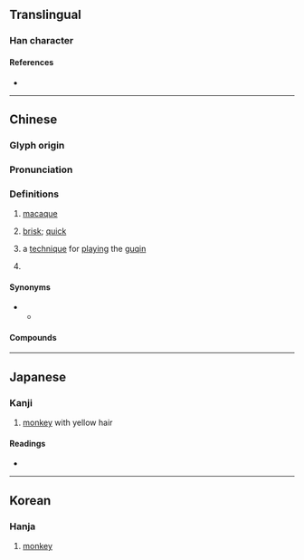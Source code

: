 {{character info}}
==Translingual==

===Han character===
{{Han char|rn=94|rad=犬|as=09|sn=12|four=47294|canj=KHNHD|ids=⿰犭柔}}

====References====
* {{Han ref|kx=0715.080|dkj=20544|dj=1127.090|hdz=21361.070|uh=7331|ud=29489|bh=DA71|bd=55921}}

----

==Chinese==
{{zh-forms}}

===Glyph origin===
{{Han etym}}

===Pronunciation===
{{zh-pron
|m=náo
|c=naau4,nou4
|h=pfs=
|mn=lô/jiû
|mn-t=nao5
|mc=y
|oc=y
|cat=n,a
}}

===Definitions===
{{zh-hanzi}}

# [[macaque]]
#: {{zh-alt-inline|夒|獿|獶}}
# [[brisk]]; [[quick]]
# {{lb|zh|music}} a [[technique]] for [[play]]ing the [[guqin]]
# {{zh-used|猱雜}}

====Synonyms====
* {{s|macaque}}
** {{zh-l|獼猴}}

====Compounds====
{{zh-der|吟猱|教猱升木|猱雜|猱兒|蠼猱}}

{{zh-cat|Macaques}}
----

==Japanese==

===Kanji===
{{ja-kanji|grade=|rs=犬09}}

# [[monkey]] with yellow hair

====Readings====
* {{ja-readings|on=[[どう]] (dō), [[のう]] (nō), [[じゅう]] (jū), [[にゅう]] (nyū)|kun=[[さる]] (saru)|nanori=}}

----

==Korean==

===Hanja===
{{ko-hanja|hangeul=노}}

# [[monkey]]
